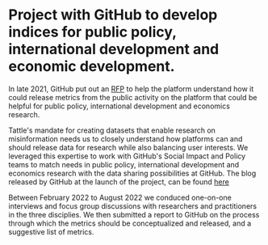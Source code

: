 # Project with GitHub to develop indices for public policy, international development and economic development. 

In late 2021, GitHub put out an [RFP](https://github.blog/2021-08-31-request-for-proposals-defining-standardized-github-metrics/) to help the platform understand how it could release metrics from the public activity on the platform that could be helpful for public policy, international development and economics research. 

Tattle's mandate for creating datasets that enable research on misinformation needs us to closely understand how platforms can and should release data for research while also balancing user interests. We leveraged this expertise to work with GitHub's Social Impact and Policy teams to match needs in public policy, international development and economics research with the data sharing possibilities at GitHub. The blog released by GitHub at the launch of the project, can be found [here](https://socialimpact.github.com/insights/standardized-github-metrics-project-launch/)

Between February 2022 to August 2022 we conduced one-on-one interviews and focus group discussions with researchers and practitioners in the three disciplies. We then submitted a report to GitHub on the process through which the metrics should be conceptualized and released, and a suggestive list of metrics. 
